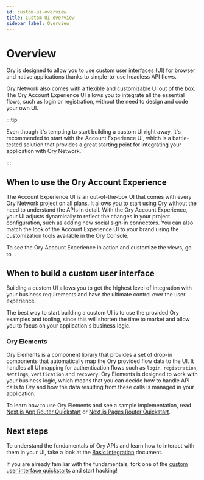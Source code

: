 ```yaml
---
id: custom-ui-overview
title: Custom UI overview
sidebar_label: Overview
---
```


# Overview

Ory is designed to allow you to use custom user interfaces (UI) for browser and native applications thanks to simple-to-use
headless API flows.

Ory Network also comes with a flexible and customizable UI out of the box. The Ory Account Experience UI allows you to integrate
all the essential flows, such as login or registration, without the need to design and code your own UI.

:::tip

Even though it's tempting to start building a custom UI right away, it's recommended to start with the Account Experience UI,
which is a battle-tested solution that provides a great starting point for integrating your application with Ory Network.

:::

## When to use the Ory Account Experience

The Account Experience UI is an out-of-the-box UI that comes with every Ory Network project on all plans. It allows you to start
using Ory without the need to understand the APIs in detail. With the Ory Account Experience, your UI adjusts dynamically to
reflect the changes in your project configuration, such as adding new social sign-in connectors. You can also match the look of
the Account Experience UI to your brand using the customization tools available in the Ory Console.

<p>
  To see the Ory Account Experience in action and customize the views, go to&nbsp;
  <ConsoleLink route="project.accountExperience.theming" />.
</p>

## When to build a custom user interface

Building a custom UI allows you to get the highest level of integration with your business requirements and have the ultimate
control over the user experience.

The best way to start building a custom UI is to use the provided Ory examples and tooling, since this will shorten the time to
market and allow you to focus on your application's business logic.

### Ory Elements

Ory Elements is a component library that provides a set of drop-in components that automatically map the Ory provided flow data to
the UI. It handles all UI mapping for authentication flows such as `login`, `registration`, `settings`, `verification` and
`recovery`. Ory Elements is designed to work with your business logic, which means that you can decide how to handle API calls to
Ory and how the data resulting from these calls is managed in your application.

To learn how to use Ory Elements and see a sample implementation, read
[Next.js App Router Quickstart](../../getting-started/integrate-auth/16_nextjs_app_router.mdx) or
[Next.js Pages Router Quickstart](../../getting-started/integrate-auth/17_nextjs_pages_router.mdx).

## Next steps

To understand the fundamentals of Ory APIs and learn how to interact with them in your UI, take a look at the
[Basic integration](./05_custom-ui-basic-integration.mdx) document.

If you are already familiar with the fundamentals, fork one of the
[custom user interface quickstarts](../../getting-started/custom-ui.mdx) and start hacking!
